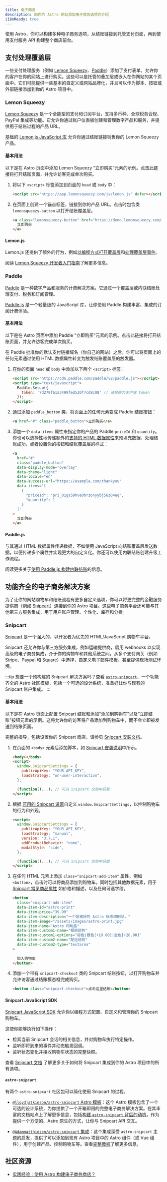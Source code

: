 ```yaml
---
title: 电子商务
description: 向你的 Astro 网站添加电子商务选项的介绍
i18nReady: true
---
```


使用 Astro，你可以构建多种电子商务选项，从结账链接到托管支付页面，再到使用支付服务 API 构建整个商店前台。

## 支付处理覆盖层

一些支付处理服务（例如 [Lemon Squeezy](#lemon-squeezy)、[Paddle](#paddle)）添加了支付表单，允许你的客户在你的网站上进行购买。这些可以是托管的叠加层或嵌入在你网站的某个页面中。它们可能提供一些基本的自定义或网站品牌化，并且可以作为脚本、按钮或外部链接添加到你的 Astro 项目中。

### Lemon Squeezy

[Lemon Squeezy](https://www.lemonsqueezy.com/) 是一个全能型的支付和订阅平台，支持多币种、全球税务合规、PayPal 集成等功能。它允许你通过账户仪表板创建和管理数字产品和服务，并提供用于结账过程的产品 URL。

基础的 [Lemon.js JavaScript 库](https://docs.lemonsqueezy.com/help/lemonjs/what-is-lemonjs) 允许你通过结账链接销售你的 Lemon Squeezy 产品。

#### 基本用法

以下是在 Astro 页面中添加 Lemon Squeezy “立即购买”元素的示例。点击此链接将打开结账页面，并允许访客完成单次购买。

1. 将以下 `<script>` 标签添加到页面的 `head` 或 `body` 中：

    ```html title="src/pages/my-product-page.astro"
    <script src="https://app.lemonsqueezy.com/js/lemon.js" defer></script>
    ```
2. 在页面上创建一个锚点标签，链接到你的产品 URL。点击时包含类 `lemonsqueezy-button` 以打开结账覆盖层。

    ```html title="src/pages/my-product-page.astro"
    <a class="lemonsqueezy-button" href="https://demo.lemonsqueezy.com/checkout/...">
      立即购买
    </a>
    ```

#### Lemon.js

Lemon.js 还提供了额外的行为，例如[以编程方式打开覆盖层](https://docs.lemonsqueezy.com/help/lemonjs/opening-overlays)和[处理覆盖层事件](https://docs.lemonsqueezy.com/help/lemonjs/opening-overlays)。

<ReadMore> 阅读 [Lemon Squeezy 开发者入门指南](https://docs.lemonsqueezy.com/guides/developer-guide)了解更多信息。</ReadMore>

### Paddle

[Paddle](https://www.paddle.com/) 是一种数字产品和服务的计费解决方案。它通过一个覆盖层或内联结账处理支付、税务和订阅管理。

[Paddle.js](https://developer.paddle.com/paddlejs/overview) 是一个轻量级的 JavaScript 库，让你使用 Paddle 构建丰富、集成的订阅计费体验。

#### 基本用法

以下是在 Astro 页面中添加 Paddle “立即购买”元素的示例。点击此链接将打开结账页面，并允许访客完成单次购买。

在 Paddle 批准你的默认支付链接域名（你自己的网站）之后，你可以将页面上的任何元素通过使用 HTML 数据属性转变为触发结账覆盖层的触发器。

1. 在你的页面 `head` 或 `body` 中添加以下两个 `<script>` 标签：

    ```html title="src/pages/my-product-page.astro"
    <script src="https://cdn.paddle.com/paddle/v2/paddle.js"></script>
    <script type="text/javascript">
      Paddle.Setup({ 
        token: '7d279f61a3499fed520f7cd8c08' // 请替换为客户端 token
      });
    </script>
    ```
2. 通过添加 `paddle_button` 类，将页面上的任何元素变成 Paddle 结账按钮：

    ```html title="src/pages/my-product-page.astro"
    <a href="#" class="paddle_button">立即购买</a>
    ```
3. 添加一个 `data-items` 属性来指定你的产品的 Paddle `priceId` 和 `quantity`。你也可以选择性地传递额外的[支持的 HTML 数据属性](https://developer.paddle.com/paddlejs/html-data-attributes)来预填充数据、处理结账成功，或者设置你的按钮和结账覆盖层的样式：

    ```html title="src/pages/my-product-page.astro"
    <a 
      href="#" 
      class="paddle_button"
      data-display-mode="overlay"
      data-theme="light"
      data-locale="en"
      data-success-url="https://example.com/thankyou"
      data-items='[
        {
          "priceId": "pri_01gs59hve0hrz6nyybj56z04eq", 
          "quantity": 1
        }
      ]'
    >
      立即购买
    </a>
    ```

#### Paddle.js

与其通过 HTML 数据属性传递数据，不如使用 JavaScript 向结账覆盖层发送数据，以便传递多个属性并实现更大的自定义化。你还可以使用内联结账创建升级工作流程。

<ReadMore>阅读更多关于[使用 Paddle.js 构建内联结账](https://developer.paddle.com/build/checkout/build-branded-inline-checkout)的信息。</ReadMore>

## 功能齐全的电子商务解决方案

为了让你的网站购物车和结账流程有更多自定义选项，你可以将更完整的金融服务提供商（例如 [Snipcart](#snipcart)）连接到你的 Astro 项目。这些电子商务平台还可能与其他第三方服务集成，用于用户账户管理、个性化、库存和分析。

### Snipcart

[Snipcart](https://snipcart.com/) 是一个强大的，以开发者为优先的 HTML/JavaScript 购物车平台。

Snipcart 还允许你与第三方服务集成，例如运输提供商，启用 webhooks 以实现高级的电子商务集成，介于你的购物车和其他系统之间，从多个支付网关（例如 Stripe、Paypal 和 Square）中选择，自定义电子邮件模板，甚至提供现场测试环境。

:::tip
想要一个预构建的 Snipcart 解决方案吗？查看 [`astro-snipcart`](https://astro-snipcart.vercel.app/)，一个功能齐全的 Astro 社区模板，包括一个可选的设计系统，准备好让你与现有的 Snipcart 账户集成。
:::
#### 基本用法

以下是在 Astro 页面上配置 Snipcart 结账和添加“添加到购物车”以及“立即结账”按钮元素的示例。这将允许你的访客将产品添加到购物车中，而不会立即被发送到结账页面。

<ReadMore>完整的指导，包括设置你的 Snipcart 商店，请参见 [Snipcart 安装文档](https://docs.snipcart.com/v3/setup/installation)。</ReadMore>

1. 在页面的 `<body>` 元素后添加脚本，如 [Snipcart 安装说明](https://docs.snipcart.com/v3/setup/installation)中所示。
    ```html title="src/pages/my-product-page.astro"
    <body></body>
    <script>
      window.SnipcartSettings = {
        publicApiKey: "YOUR_API_KEY",
        loadStrategy: "on-user-interaction",
      };

      (function()...); // 可从 Snipcart 文档中获取
    </script>
    ```

2. 根据 [可用的 Snipcart 设置](https://docs.snipcart.com/v3/setup/installation#setting2)自定义 `window.SnipcartSettings`，以控制购物车的行为和外观。

    ```html title="src/pages/my-product-page.astro"
    <script>
      window.SnipcartSettings = {
        publicApiKey: "YOUR_API_KEY",
        loadStrategy: "manual",
        version: "3.7.1",
        addProductBehavior: "none",
        modalStyle: "side",
      };

      (function()...); // 可从 Snipcart 文档中获取
    </script>
    ```

3. 在任何 HTML 元素上添加 `class="snipcart-add-item"` 属性，例如 `<button>`，点击时可以将商品添加到购物车。同时包括其他数据元素，用于 [Snipcart 常见商品属性](https://docs.snipcart.com/v3/setup/products) 如价格和描述，以及任何可选字段。

    ```html title="src/pages/my-product-page.astro"
    <button 
      class="snipcart-add-item"
      data-item-id="astro-print"
      data-item-price="39.99"
      data-item-description="一个装裱好的 Astro 标志印刷品。"
      data-item-image="/assets/images/astro-print.jpg"
      data-item-name="Astro 印刷品"
      data-item-custom1-name="框架颜色"
      data-item-custom1-options="棕色|银色[+10.00]|金色[+20.00]"
      data-item-custom2-name="配送说明"
      data-item-custom2-type="textarea"
    >
      
      加入购物车
    </button>
    ```

4. 添加一个带有 `snipcart-checkout` 类的 Snipcart 结账按钮，以打开购物车并允许访客通过结账模态框完成购买。

    ```html title="src/pages/my-product-page.astro"
    <button class="snipcart-checkout">点击这里结账</button>
    ```

#### Snipcart JavaScript SDK

[Snipcart JavaScript SDK](https://docs.snipcart.com/v3/sdk/basics) 允许你以编程方式配置、自定义和管理你的 Snipcart 购物车。

这使你能够执行如下操作：

- 检索当前 Snipcart 会话的相关信息，并对购物车执行特定操作。
- 监听即将到来的事件并动态触发回调。
- 监听状态变化并接收购物车状态的完整快照。

<ReadMore>查看 [Snipcart 文档](https://docs.snipcart.com/v3/) 了解更多关于如何将 Snipcart 集成到你的 Astro 项目中的所有选项。</ReadMore>

#### `astro-snipcart`

有两个 `astro-snipcart` 社区包可以简化使用 Snipcart 的过程。

- [`@lloydjatkinson/astro-snipcart` Astro 模板](https://astro-snipcart.vercel.app/)：这个 Astro 模板包含了一个可选的设计系统，为你提供了一个开箱即用的完整电子商务解决方案。在其丰富的文档站点上了解更多信息，包括[构建 `astro-snipcart` 背后的动机](https://astro-snipcart.vercel.app/motivation)，作为提供一个方便的、Astro 原生的方式，让你与 Snipcart API 交互。

- [`@Adammatthiesen/astro-snipcart` 集成](https://github.com/Adammatthiesen/astro-snipcart)：这个集成深受 `astro-snipcart` 主题的启发，提供了可以添加到现有 Astro 项目中的 Astro 组件（或 Vue 组件），用于创建产品、控制购物车等。查看[完整教程](https://matthiesen.xyz/blog/getting-started-with-my-astro-snipcart-addon)了解更多信息。

## 社区资源

- [实践经验：使用 Astro 构建电子商务商店？](https://crystallize.com/blog/building-ecommerce-with-astro)
